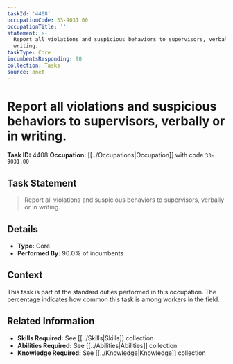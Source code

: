 ```yaml
---
taskId: '4408'
occupationCode: 33-9031.00
occupationTitle: ''
statement: >-
  Report all violations and suspicious behaviors to supervisors, verbally or in
  writing.
taskType: Core
incumbentsResponding: 90
collection: Tasks
source: onet
---
```

# Report all violations and suspicious behaviors to supervisors, verbally or in writing.

**Task ID:** 4408
**Occupation:** [[../Occupations|Occupation]] with code `33-9031.00`

## Task Statement

> Report all violations and suspicious behaviors to supervisors, verbally or in writing.

## Details

- **Type:** Core
- **Performed By:** 90.0% of incumbents

## Context

This task is part of the standard duties performed in this occupation. The percentage indicates how common this task is among workers in the field.

## Related Information

- **Skills Required:** See [[../Skills|Skills]] collection
- **Abilities Required:** See [[../Abilities|Abilities]] collection
- **Knowledge Required:** See [[../Knowledge|Knowledge]] collection
